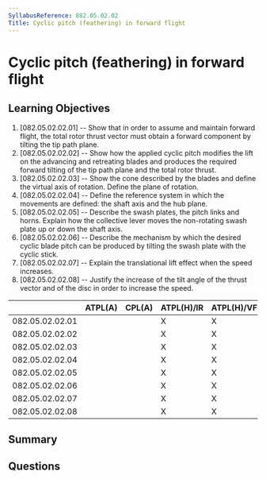 ```yaml
---
SyllabusReference: 082.05.02.02
Title: Cyclic pitch (feathering) in forward flight
---
```


# Cyclic pitch (feathering) in forward flight

## Learning Objectives

1. [082.05.02.02.01] -- Show that in order to assume and maintain forward flight, the total rotor thrust vector must obtain a forward component by tilting the tip path plane.
2. [082.05.02.02.02] -- Show how the applied cyclic pitch modifies the lift on the advancing and retreating blades and produces the required forward tilting of the tip path plane and the total rotor thrust.
3. [082.05.02.02.03] -- Show the cone described by the blades and define the virtual axis of rotation. Define the plane of rotation.
4. [082.05.02.02.04] -- Define the reference system in which the movements are defined: the shaft axis and the hub plane.
5. [082.05.02.02.05] -- Describe the swash plates, the pitch links and horns. Explain how the collective lever moves the non-rotating swash plate up or down the shaft axis.
6. [082.05.02.02.06] -- Describe the mechanism by which the desired cyclic blade pitch can be produced by tilting the swash plate with the cyclic stick.
7. [082.05.02.02.07] -- Explain the translational lift effect when the speed increases.
8. [082.05.02.02.08] -- Justify the increase of the tilt angle of the thrust vector and of the disc in order to increase the speed.


|                 | ATPL(A) | CPL(A) | ATPL(H)/IR | ATPL(H)/VFR | CPL(H) | IR | CBIR(A) |
|-----------------|---------|--------|------------|-------------|--------|----|---------|
| 082.05.02.02.01 |         |        |      X     |      X      |   X    |    |         |
| 082.05.02.02.02 |         |        |      X     |      X      |   X    |    |         |
| 082.05.02.02.03 |         |        |      X     |      X      |   X    |    |         |
| 082.05.02.02.04 |         |        |      X     |      X      |   X    |    |         |
| 082.05.02.02.05 |         |        |      X     |      X      |   X    |    |         |
| 082.05.02.02.06 |         |        |      X     |      X      |   X    |    |         |
| 082.05.02.02.07 |         |        |      X     |      X      |   X    |    |         |
| 082.05.02.02.08 |         |        |      X     |      X      |   X    |    |         |

## Summary

## Questions
